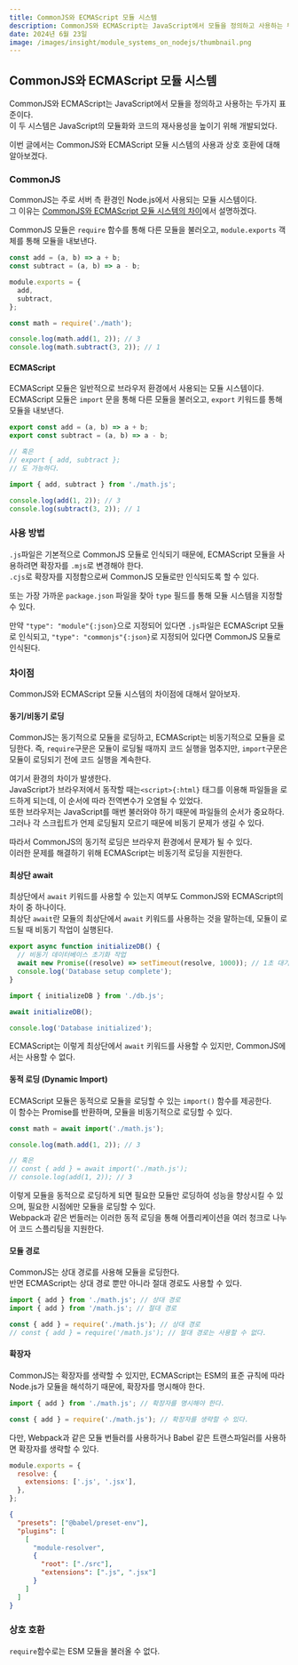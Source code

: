 ```yaml
---
title: CommonJS와 ECMAScript 모듈 시스템
description: CommonJS와 ECMAScript는 JavaScript에서 모듈을 정의하고 사용하는 두가지 표준이다. 이번 글에서는 CommonJS와 ECMAScript 모듈 시스템의 사용과 상호 호환에 대해 알아보자.
date: 2024년 6월 23일
image: /images/insight/module_systems_on_nodejs/thumbnail.png
---
```


## CommonJS와 ECMAScript 모듈 시스템

CommonJS와 ECMAScript는 JavaScript에서 모듈을 정의하고 사용하는 두가지 표준이다. <br/>
이 두 시스템은 JavaScript의 모듈화와 코드의 재사용성을 높이기 위해 개발되었다.

이번 글에서는 CommonJS와 ECMAScript 모듈 시스템의 사용과 상호 호환에 대해 알아보겠다.

### CommonJS

CommonJS는 주로 서버 측 환경인 Node.js에서 사용되는 모듈 시스템이다. <br/> 그 이유는 [CommonJS와 ECMAScript 모듈 시스템의 차이](#차이점)에서 설명하겠다.

CommonJS 모듈은 `require` 함수를 통해 다른 모듈을 불러오고, `module.exports` 객체를 통해 모듈을 내보낸다.

```js showLineNumbers copy filename="math.js"
const add = (a, b) => a + b;
const subtract = (a, b) => a - b;

module.exports = {
  add,
  subtract,
};
```

```js showLineNumbers copy filename="index.js"
const math = require('./math');

console.log(math.add(1, 2)); // 3
console.log(math.subtract(3, 2)); // 1
```

#### ECMAScript

ECMAScript 모듈은 일반적으로 브라우저 환경에서 사용되는 모듈 시스템이다. <br/>
ECMAScript 모듈은 `import` 문을 통해 다른 모듈을 불러오고, `export` 키워드를 통해 모듈을 내보낸다.

```js showLineNumbers copy filename="math.js"
export const add = (a, b) => a + b;
export const subtract = (a, b) => a - b;

// 혹은
// export { add, subtract };
// 도 가능하다.
```

```js showLineNumbers copy filename="index.js"
import { add, subtract } from './math.js';

console.log(add(1, 2)); // 3
console.log(subtract(3, 2)); // 1
```

### 사용 방법

`.js`파일은 기본적으로 CommonJS 모듈로 인식되기 때문에, ECMAScript 모듈을 사용하려면 확장자를 `.mjs`로 변경해야 한다. <br/>
`.cjs`로 확장자를 지정함으로써 CommonJS 모듈로만 인식되도록 할 수 있다.

또는 가장 가까운 `package.json` 파일을 찾아 `type` 필드를 통해 모듈 시스템을 지정할 수 있다.

만약 `"type": "module"{:json}`으로 지정되어 있다면 `.js`파일은 ECMAScript 모듈로 인식되고, `"type": "commonjs"{:json}`로 지정되어 있다면 CommonJS 모듈로 인식된다.

### 차이점

CommonJS와 ECMAScript 모듈 시스템의 차이점에 대해서 알아보자.

#### 동기/비동기 로딩

CommonJS는 동기적으로 모듈을 로딩하고, ECMAScript는 비동기적으로 모듈을 로딩한다.
즉, `require`구문은 모듈이 로딩될 때까지 코드 실행을 멈추지만, `import`구문은 모듈이 로딩되기 전에 코드 실행을 계속한다.

여기서 환경의 차이가 발생한다. <br/>
JavaScript가 브라우저에서 동작할 때는`<script>{:html}` 태그를 이용해 파일들을 로드하게 되는데, 이 순서에 따라 전역변수가 오염될 수 있었다. <br/>
또한 브라우저는 JavaScript를 매번 불러와야 하기 때문에 파일들의 순서가 중요하다. 그러나 각 스크립트가 언제 로딩될지 모르기 때문에 비동기 문제가 생길 수 있다.

따라서 CommonJS의 동기적 로딩은 브라우저 환경에서 문제가 될 수 있다. <br/>
이러한 문제를 해결하기 위해 ECMAScript는 비동기적 로딩을 지원한다.

#### 최상단 await

최상단에서 `await` 키워드를 사용할 수 있는지 여부도 CommonJS와 ECMAScript의 차이 중 하나이다. <br/>
최상단 `await`란 모듈의 최상단에서 `await` 키워드를 사용하는 것을 말하는데, 모듈이 로드될 때 비동기 작업이 실행된다.

```js showLineNumbers copy filename="db.mjs"
export async function initializeDB() {
  // 비동기 데이터베이스 초기화 작업
  await new Promise((resolve) => setTimeout(resolve, 1000)); // 1초 대기
  console.log('Database setup complete');
}
```

```js showLineNumbers copy filename="initDB.mjs"
import { initializeDB } from './db.js';

await initializeDB();

console.log('Database initialized');
```

ECMAScript는 이렇게 최상단에서 `await` 키워드를 사용할 수 있지만, CommonJS에서는 사용할 수 없다.

#### 동적 로딩 (Dynamic Import)

ECMAScript 모듈은 동적으로 모듈을 로딩할 수 있는 `import()` 함수를 제공한다. <br/>
이 함수는 Promise를 반환하며, 모듈을 비동기적으로 로딩할 수 있다.

```js showLineNumbers copy filename="index.mjs"
const math = await import('./math.js');

console.log(math.add(1, 2)); // 3

// 혹은
// const { add } = await import('./math.js');
// console.log(add(1, 2)); // 3
```

이렇게 모듈을 동적으로 로딩하게 되면 필요한 모듈만 로딩하여 성능을 향상시킬 수 있으며, 필요한 시점에만 모듈을 로딩할 수 있다. <br/>
Webpack과 같은 번들러는 이러한 동적 로딩을 통해 어플리케이션을 여러 청크로 나누어 코드 스플리팅을 지원한다.

#### 모듈 경로

CommonJS는 상대 경로를 사용해 모듈을 로딩한다. <br/>
반면 ECMAScript는 상대 경로 뿐만 아니라 절대 경로도 사용할 수 있다.

```js showLineNumbers copy filename="index.mjs"
import { add } from './math.js'; // 상대 경로
import { add } from '/math.js'; // 절대 경로
```

```js showLineNumbers copy filename="index.cjs"
const { add } = require('./math.js'); // 상대 경로
// const { add } = require('/math.js'); // 절대 경로는 사용할 수 없다.
```

#### 확장자

CommonJS는 확장자를 생략할 수 있지만, ECMAScript는 ESM의 표준 규칙에 따라 Node.js가 모듈을 해석하기 때문에, 확장자를 명시해야 한다.

```js showLineNumbers copy filename="index.mjs"
import { add } from './math.js'; // 확장자를 명시해야 한다.
```

```js showLineNumbers copy filename="index.cjs"
const { add } = require('./math.js'); // 확장자를 생략할 수 있다.
```

다만, Webpack과 같은 모듈 번들러를 사용하거나 Babel 같은 트랜스파일러를 사용하면 확장자를 생략할 수 있다. <br/>

```js showLineNumbers copy filename="webpack.config.js"
module.exports = {
  resolve: {
    extensions: ['.js', '.jsx'],
  },
};
```

```json showLineNumbers copy filename=".babelrc"
{
  "presets": ["@babel/preset-env"],
  "plugins": [
    [
      "module-resolver",
      {
        "root": ["./src"],
        "extensions": [".js", ".jsx"]
      }
    ]
  ]
}
```

### 상호 호환

`require`함수로는 ESM 모듈을 불러올 수 없다. <br/>
